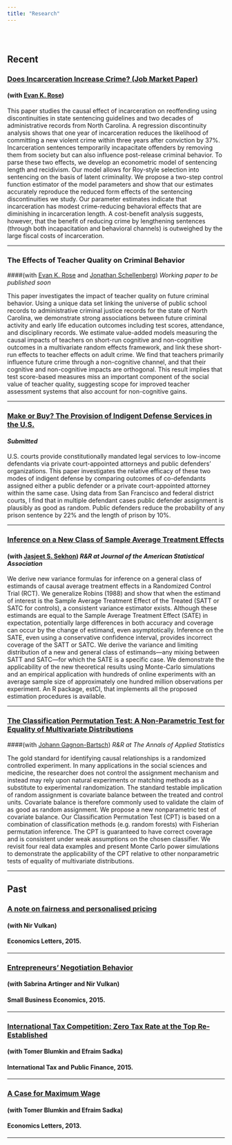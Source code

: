```yaml
---
title: "Research"
---
```


<br>

# {.tabset .tabset-fade .tabset-pills} 

## Recent

### <a href="files/YotamShemTov_JMP.pdf" target="_blank"> Does Incarceration Increase Crime? (**Job Market Paper**) </a> 
#### (with <a href="https://ekrose.github.io/" target="_blank">Evan K. Rose</a>)

This paper studies the causal effect of incarceration on reoffending using discontinuities in state sentencing guidelines and two decades of administrative records from North Carolina. A regression discontinuity analysis shows that one year of incarceration reduces the likelihood of committing a new violent crime within three years after conviction by 37%. Incarceration sentences temporarily incapacitate offenders by removing them from society but can also influence post-release criminal behavior. To parse these two effects, we develop an econometric model of sentencing length and recidivism. Our model allows for Roy-style selection into sentencing on the basis of latent criminality. We propose a two-step control function estimator of the model parameters and show that our estimates accurately reproduce the reduced form effects of the sentencing discontinuities we study. Our parameter estimates indicate that incarceration has modest crime-reducing behavioral effects that are diminishing in incarceration length. A cost-benefit analysis suggests, however, that the benefit of reducing crime by lengthening sentences (through both incapacitation and behavioral channels) is outweighed by the large fiscal costs of incarceration.

---

<!-- --- -->

### The Effects of Teacher Quality on Criminal Behavior 
####(with  <a href="https://ekrose.github.io/" target="_blank">Evan K. Rose</a> and <a href="https://sites.google.com/view/jonathanschellenberg/" target="_blank">Jonathan Schellenberg</a>) *Working paper to be published soon*

This paper investigates the impact of teacher quality on future criminal behavior. Using a unique data set linking the universe of public school records to administrative criminal justice records for the state of North Carolina, we demonstrate strong associations between future criminal activity and early life education outcomes including test scores, attendance, and disciplinary records. We estimate value-added models measuring the causal impacts of teachers on short-run cognitive and non-cognitive outcomes in a multivariate random effects framework, and link these short-run effects to teacher effects on adult crime. We find that teachers primarily influence future crime through a non-cognitive channel, and that their cognitive and non-cognitive impacts are orthogonal. This result implies that test score-based measures miss an important component of the social value of teacher quality, suggesting scope for improved teacher assessment systems that also account for non-cognitive gains.

---

<!-- --- -->

### <a href="files/Shemtov_indigent_2018.pdf" target="_blank">Make or Buy? The Provision of Indigent Defense Services in the U.S. </a> 
#### *Submitted*

U.S. courts provide constitutionally mandated legal services to low-income defendants via private court-appointed attorneys and public defenders’ organizations. This paper investigates the relative efficacy of these two modes of indigent defense by comparing outcomes of co-defendants assigned either a public defender or a private court-appointed attorney within the same case. Using data from San Francisco and federal district courts, I find that in multiple defendant cases public defender assignment is plausibly as good as random. Public defenders reduce the probability of any prison sentence by 22% and the length of prison by 10%.

---

### <a href="https://arxiv.org/abs/1708.02140" target="_blank">Inference on a New Class of Sample Average Treatment Effects</a>
#### (with <a href="http://sekhon.berkeley.edu/" target="_blank">Jasjeet S. Sekhon</a>) *R&R at Journal of the American Statistical Association*

We derive new variance formulas for inference on a general class of estimands of causal average treatment effects in a Randomized Control Trial (RCT). We generalize Robins (1988) and show that when the estimand of interest is the Sample Average Treatment Effect of the Treated (SATT or SATC for controls), a consistent variance estimator exists. Although these estimands are equal to the Sample Average Treatment Effect (SATE) in expectation, potentially large differences in both accuracy and coverage can occur by the change of estimand, even asymptotically. Inference on the SATE, even using a conservative confidence interval, provides incorrect coverage of the SATT or SATC. We derive the variance and limiting distribution of a new and general class of estimands---any mixing between SATT and SATC---for which the SATE is a specific case. We demonstrate the applicability of the new theoretical results using Monte-Carlo simulations and an empirical application with hundreds of online experiments with an average sample size of approximately one hundred million observations per experiment. An R package, estCI, that implements all the proposed estimation procedures is available. 
<!-- https://github.com/yotamshemtov/estCI -->

---

### <a href="https://arxiv.org/abs/1611.06408" target="_blank">The Classification Permutation Test: A Non-Parametric Test for Equality of Multivariate Distributions</a>
####(with <a href="http://dept.stat.lsa.umich.edu/~johanngb/" target="_blank">Johann Gagnon-Bartsch</a>) *R&R at The Annals of Applied Statistics*

The gold standard for identifying causal relationships is a randomized controlled experiment.
In many applications in the social sciences and medicine, the researcher does not control the assignment mechanism and instead may rely upon natural experiments or matching methods as a substitute to experimental randomization. 
The standard testable implication of random assignment is covariate balance between 
the treated and control units.  Covariate balance is therefore commonly used to validate the claim of as good as random assignment. We propose a new nonparametric test of covariate balance.  Our Classification Permutation Test (CPT) is based on a combination of classification methods (e.g. random forests) with Fisherian permutation inference.  The CPT is guaranteed to have correct coverage and is consistent under weak assumptions on the chosen classifier. We revisit four real data examples and present Monte Carlo power simulations to demonstrate the applicability of the CPT relative to other nonparametric tests of equality of multivariate distributions.

---

## Past

### <a href="http://www.sciencedirect.com/science/article/pii/S0165176515003705" target="_blank">A note on fairness and personalised pricing</a>
#### (with Nir Vulkan) 
#### Economics Letters, 2015.

---

### <a href="https://link.springer.com/article/10.1007/s11187-014-9619-8" target="_blank">Entrepreneurs' Negotiation Behavior</a>
#### (with Sabrina Artinger and Nir Vulkan) 
#### Small Business Economics, 2015.

---

### <a href="https://link.springer.com/article/10.1007/s10797-014-9335-y" target="_blank">International Tax Competition: Zero Tax Rate at the Top Re-Established</a>                                            
#### (with Tomer Blumkin and Efraim Sadka) 
#### International Tax and Public Finance, 2015.     

---

### <a href="http://www.sciencedirect.com/science/article/pii/S0165176513002413" target="_blank">A Case for Maximum Wage</a>
#### (with Tomer Blumkin and Efraim Sadka) 
#### Economics Letters, 2013.

---

 <!-- <a href="trilnick2014whatdrives.pdf" target="_blank">draft-<i class="fa fa-file-pdf-o" aria-hidden="true"></i></a> -->





